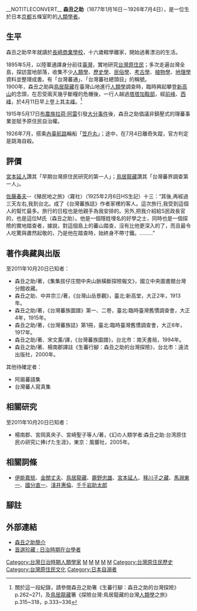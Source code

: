 {{noteTA
|1=森丑
}}
__NOTITLECONVERT__ 
{{japanese|japanese=森 丑之助|kana=もり　うしのすけ|romaji=Mori Ushinosuke}}
'''森丑之助'''（1877年1月16日－1926年7月4日），是一位生於日本[[京都|京都]]五條室町的[[人类学|人類學者]]。

== 生平 ==
森丑之助早年就讀於[[長崎商業學校|長崎商業學校]]，十六歲輟學離家，開始過著漂泊的生活。

1895年5月，以陸軍通譯身分前往[[台灣|臺灣]]，實地研究[[台灣原住民|台灣原住民]]；多次走遍台灣全島，探訪當地部落，收集不少[[人類學|人類學]]、[[歷史學|歷史學]]、[[民俗學|民俗學]]、[[考古學|考古學]]、[[植物學|植物學]]、[[地理學|地理學]]資料並整理成書。有「台灣蕃通」、「台灣蕃社總頭目」的稱號。<br />1900年，森丑之助與[[鳥居龍藏|鳥居龍藏]]在臺灣山地進行[[人類學|人類學]]調查時，臨時興起攀登[[新高山|新高山]]的念頭，在忍受兩天幾乎斷糧的危機後，一行人越過[[塔塔加鞍部|塔塔加鞍部]]，經[[玉山前峰|前峰]]、[[玉山西峰|西峰]]，於4月11日早上登上其[[玉山主峰|主峰]]。<ref>關於這一段紀錄，請參閱森丑之助箸《生蕃行腳：森丑之助的台灣探險》p.262~271，及[[鳥居龍藏|鳥居龍藏]]箸《探險台灣:鳥居龍藏的台灣[[人類學|人類學]]之旅》p.315~318，p.333~336</ref>

1915年5月17日[[布農族|布農族]][[拉荷·阿雷|拉荷·阿雷]]引發[[大分事件|大分事件]]後，森丑之助倡議非鎮壓式的理蕃事業並賦予原住民自治權。

1926年7月，搭乘[[內台航路|內臺航路]]輪船「[[笠戶丸|笠戶丸]]」；途中，在7月4日離奇失蹤，官方判定是跳海自殺。

== 評價 ==
[[宮本延人|宮本延人]]讚其「早期台灣原住民研究的第一人」；[[鳥居龍藏|鳥居龍藏]]讚其「台灣蕃界調查第一人」。

[[佐藤春夫|佐藤春夫]]--《殖民地之旅》〈霧社〉（1925年2月6日HS生記）十三：“其後,再經過三天左右,我到台北。成了《台灣蕃族誌》作者家裡的客人。這次旅行,我受到這個人的幫忙最多。旅行的日程也是他親手為我安排的。另外,把我介紹給S民政長官的，也是這位M氏（森丑之助）。他是一個隱姓埋名的好學之士，同時也是一個探險的實地踏查者，據說，對這個島上的蕃山踏查，沒有比他更深入的了，而且最令人吃驚與肅然起敬的，乃是他在踏查時，始終身不帶寸鐵。………”

==著作典藏與出版==
至2011年10月20日已知者：
* 森丑之助/著，《集集拔仔庄間中央山脈橫斷探險報文》，國立中央圖書館台灣分館收藏。 
* 森丑之助、中井宗三/著，《台灣山岳景觀》，臺北:新高堂，大正2年，1913年。
* 森丑之助/著，《台灣蕃族圖譜》第一、二卷，臺北:臨時臺灣舊慣調查會，大正4年，1915年。
* 森丑之助/著，《台灣蕃族誌》第1冊，臺北:臨時臺灣舊慣調查會，大正6年，1917年。
* 森丑之助/著、宋文薰/譯，《台灣蕃族圖譜》，台北市：南天書局，1994年。
* 森丑之助/著、楊南郡譯註《生蕃行腳：森丑之助的台灣探險》，台北市：遠流出版社，2000年。

其他待確定者：
* 阿眉蕃語集
* 台灣蕃人寫真集

== 相關研究 ==
至2011年10月20日已知者：
* 楊南郡、宮岡真央子、宮崎聖子等人/著，《幻の人類学者:森丑之助:台湾原住民の研究に捧げた生涯》，東京：風響社，2005年。

== 相關詞條 ==
* [[伊能嘉矩|伊能嘉矩]]、[[金關丈夫|金關丈夫]]、[[鳥居龍藏|鳥居龍藏]]、[[鹿野忠雄|鹿野忠雄]]、[[宮本延人|宮本延人]]、[[移川子之藏|移川子之藏]]、[[馬淵東一|馬淵東一]]、[[國分直一|國分直一]]、[[淺井惠倫|淺井惠倫]]、[[千千岩助太郎|千千岩助太郎]]

== 腳註 ==
{{reflist}}

== 外部連結 ==
* [http://www.ylib.com/Search/ShowBook.asp?BookNo=T6005 森丑之助簡介] {{Wayback|url=http://www.ylib.com/Search/ShowBook.asp?BookNo=T6005 |date=20060720194217 }}
* [http://digitalarchives.tw/collection_detail.jsp?ShowPage=54&exhibition_id=1603 首選珍藏 : 日治時期在台學者]

[[Category:台灣日治時期人類學家|Category:台灣日治時期人類學家]]
[[Category:台灣日治時期植物學家|M]]
[[Category:1877年出生|M]]
[[Category:1926年逝世|M]]
[[Category:日本人类学家|M]]
[[Category:京都府出身人物|M]]
[[Category:台灣原住民歷史|Category:台灣原住民歷史]]
[[Category:台灣原住民文化|Category:台灣原住民文化]]
[[Category:日本自溺者|Category:日本自溺者]]